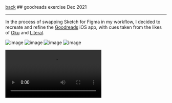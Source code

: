 
<div className="heading">
  <a className="back" href="/"><LeftArrow />back</a>
  ## goodreads exercise
  <span>Dec 2021</span>
</div>

<hr />

In the process of swapping Sketch for Figma in my workflow, I decided to recreate and refine the [Goodreads](https://goodreads.com) iOS app, with cues taken from the likes of [Oku](https://oku.club) and [Literal](https://literal.club).

![image](https://yihui-work.s3.us-east-2.amazonaws.com/goodreads_main.jpg)
![image](https://yihui-work.s3.us-east-2.amazonaws.com/goodreads_overview.webp)
![image](https://yihui-work.s3.us-east-2.amazonaws.com/goodreads_components.jpg)
![image](https://yihui-work.s3.us-east-2.amazonaws.com/goodreads_details.jpg)

<video controls autoplay>
  <source
    src="https://yihui-work.s3.us-east-2.amazonaws.com/goodreads_demo.mp4"
    type="video/mp4"
  ></source>
</video>
